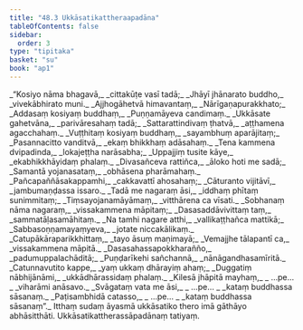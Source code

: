 ```yaml
---
title: "48.3 Ukkāsatikattheraapadāna"
tableOfContents: false
sidebar:
  order: 3
type: "tipitaka"
basket: "su"
book: "ap1"
---
```



<DynamicBreadcrumb />

<Division number="30" book="ap1" bookNo="20" page="431">

<Paragraph number="6099" type="verses" book="ap1">
_“Kosiyo nāma bhagavā,_  
_cittakūṭe vasī tadā;_  
_Jhāyī jhānarato buddho,_  
_vivekābhirato muni._  

</Paragraph>

</Division>
<Division number="31" book="ap1" bookNo="20" page="431">

<Paragraph number="6100" type="verses" book="ap1">
_Ajjhogāhetvā himavantaṃ,_  
_Nārīgaṇapurakkhato;_  
_Addasaṃ kosiyaṃ buddhaṃ,_  
_Puṇṇamāyeva candimaṃ._  

</Paragraph>

</Division>
<Division number="32" book="ap1" bookNo="20" page="431">

<Paragraph number="6101" type="verses" book="ap1">
_Ukkāsate gahetvāna,_  
_parivāresahaṃ tadā;_  
_Sattarattindivaṃ ṭhatvā,_  
_aṭṭhamena agacchahaṃ._  

</Paragraph>

</Division>
<Division number="33" book="ap1" bookNo="20" page="431">

<Paragraph number="6102" type="verses" book="ap1">
_Vuṭṭhitaṃ kosiyaṃ buddhaṃ,_  
_sayambhuṃ aparājitaṃ;_  
_Pasannacitto vanditvā,_  
_ekaṃ bhikkhaṃ adāsahaṃ._  

</Paragraph>

</Division>
<Division number="34" book="ap1" bookNo="20" page="432">

<Paragraph number="6103" type="verses" book="ap1">
_Tena kammena dvipadinda,_  
_lokajeṭṭha narāsabha;_  
_Uppajjiṃ tusite kāye,_  
_ekabhikkhāyidaṃ phalaṃ._  

</Paragraph>

</Division>
<Division number="35" book="ap1" bookNo="20" page="432">

<Paragraph number="6104" type="verses" book="ap1">
_Divasañceva rattiñca,_  
_āloko hoti me sadā;_  
_Samantā yojanasataṃ,_  
_obhāsena pharāmahaṃ._  

</Paragraph>

</Division>
<Division number="36" book="ap1" bookNo="20" page="432">

<Paragraph number="6105" type="verses" book="ap1">
_Pañcapaññāsakappamhi,_  
_cakkavattī ahosahaṃ;_  
_Cāturanto vijitāvī,_  
_jambumaṇḍassa issaro._  

</Paragraph>

</Division>
<Division number="37" book="ap1" bookNo="20" page="432">

<Paragraph number="6106" type="verses" book="ap1">
_Tadā me nagaraṃ āsi,_  
_iddhaṃ phītaṃ sunimmitaṃ;_  
_Tiṃsayojanamāyāmaṃ,_  
_vitthārena ca vīsati._  

</Paragraph>

</Division>
<Division number="38" book="ap1" bookNo="20" page="432">

<Paragraph number="6107" type="verses" book="ap1">
_Sobhanaṃ nāma nagaraṃ,_  
_vissakammena māpitaṃ;_  
_Dasasaddāvivittaṃ taṃ,_  
_sammatāḷasamāhitaṃ._  

</Paragraph>

</Division>
<Division number="39" book="ap1" bookNo="20" page="432">

<Paragraph number="6108" type="verses" book="ap1">
_Na tamhi nagare atthi,_  
_vallikaṭṭhañca mattikā;_  
_Sabbasoṇṇamayaṃyeva,_  
_jotate niccakālikaṃ._  

</Paragraph>

</Division>
<Division number="40" book="ap1" bookNo="20" page="432">

<Paragraph number="6109" type="verses" book="ap1">
_Catupākāraparikkhittaṃ,_  
_tayo āsuṃ maṇimayā;_  
_Vemajjhe tālapantī ca,_  
_vissakammena māpitā._  

</Paragraph>

</Division>
<Division number="41" book="ap1" bookNo="20" page="432">

<Paragraph number="6110" type="verses" book="ap1">
_Dasasahassapokkharañño,_  
_padumuppalachāditā;_  
_Puṇḍarīkehi sañchannā,_  
_nānāgandhasamīritā._  

</Paragraph>

</Division>
<Division number="42" book="ap1" bookNo="20" page="432">

<Paragraph number="6111" type="verses" book="ap1">
_Catunnavutito kappe,_  
_yaṃ ukkaṃ dhārayiṃ ahaṃ;_  
_Duggatiṃ nābhijānāmi,_  
_ukkādhārassidaṃ phalaṃ._  

</Paragraph>

</Division>
<Division number="43" book="ap1" bookNo="20" page="432">

<Paragraph number="6112" type="verses" book="ap1">
_Kilesā jhāpitā mayhaṃ,_  
_ …pe… _  
_viharāmi anāsavo._  

</Paragraph>

</Division>
<Division number="44" book="ap1" bookNo="20" page="432">

<Paragraph number="6113" type="verses" book="ap1">
_Svāgataṃ vata me āsi,_  
_ …pe… _  
_kataṃ buddhassa sāsanaṃ._  

</Paragraph>

</Division>
<Division number="45" book="ap1" bookNo="20" page="432">

<Paragraph number="6114" type="verses" book="ap1">
_Paṭisambhidā catasso,_  
_ …pe… _  
_kataṃ buddhassa sāsanaṃ”._  

</Paragraph>

<Paragraph number="6115" book="ap1">
Itthaṃ sudaṃ āyasmā ukkāsatiko thero imā gāthāyo abhāsitthāti.

</Paragraph>
</Division>

<Paragraph number="6116" type="center" book="ap1">
Ukkāsatikattherassāpadānaṃ tatiyaṃ.
</Paragraph>
